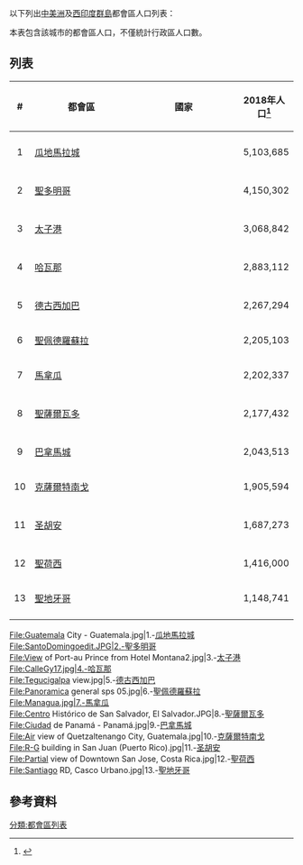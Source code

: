 {{expand|time=2016-10-06T13:33:25+00:00}}
以下列出[[中美洲|中美洲]]及[[西印度群島|西印度群島]]都會區人口列表：

本表包含該城市的都會區人口，不僅統計行政區人口數。

==列表==
{| class="wikitable sortable" border="1" cellpadding="5" align="center"
|-
!width="5"| #
!width="200"| 都會區
!width="200"| 國家
!width="90"| 2018年人口<ref>{{cite web|author=United Nations|url=https://population.un.org/wpp/DataQuery/|title=Department of Economic and Social Affairs Population Dynamics|year=2019|accessdate=2020-10-25|archive-date=2011-05-06|archive-url=https://web.archive.org/web/20110506065230/http://esa.un.org/unpd/wpp/index.htm|dead-url=no}}</ref>
|-----
|-valign=top bgcolor=Lavender
| align="center" |1
| align="left" |[[瓜地馬拉城|瓜地馬拉城]]
| align="left" |{{GUA}}
| align="right" |5,103,685
|-----
|-valign=top bgcolor=Lavender
| align="center" |2
| align="left" |[[聖多明哥|聖多明哥]]
| align="left" |{{DOM}}
| align="right" |4,150,302
|-----
|-valign=top bgcolor=Lavender
| align="center" |3
| align="left" |[[太子港|太子港]]
| align="left" |{{HAI}}
| align="right" |3,068,842
|-----
|-valign=top bgcolor=Lavender
| align="center" |4
| align="left" |[[哈瓦那|哈瓦那]]
| align="left" |{{CUB}}
| align="right" |2,883,112
|-----
|-valign=top bgcolor=Lavender
| align="center" |5
| align="left" |[[德古西加巴|德古西加巴]]
| align="left" |{{HON}}
| align="right" |2,267,294
|-----
| align="center" |6
| align="left" |[[聖佩德羅蘇拉|聖佩德羅蘇拉]]
| align="left" |{{HON}}
| align="right" |2,205,103
|-valign=top bgcolor=Lavender
| align="center" |7
| align="left" |[[馬拿瓜|馬拿瓜]]
| align="left" |{{NIC}}
| align="right" |2,202,337
|-----
|-valign=top bgcolor=Lavender
| align="center" |8
| align="left" |[[聖薩爾瓦多|聖薩爾瓦多]]
| align="left" |{{SLV}}
| align="right" |2,177,432
|-----
|-valign=top bgcolor=Lavender
| align="center" |9
| align="left" |[[巴拿馬城|巴拿馬城]]
| align="left" |{{PAN}}
| align="right" |2,043,513
|-----
| align="center" |10
| align="left" |[[克薩爾特南戈|克薩爾特南戈]]
| align="left" |{{GUA}}
| align="right" |1,905,594
|-----
|-valign=top bgcolor=Lavender
| align="center" |11
| align="left" |[[圣胡安_(波多黎各)|圣胡安]]
| align="left" |{{PRI}}
| align="right" |1,687,273
|-----
|-valign=top bgcolor=Lavender
| align="center" |12
| align="left" |[[聖荷西_(哥斯大黎加)|聖荷西]]
| align="left" |{{CRC}}
| align="right" |1,416,000
|-----
| align="center" |13
|[[聖地牙哥_(多明尼加)|聖地牙哥]]
| align="left" |{{DOM}}
| align="right" |1,148,741
|-----
|}

<gallery>
File:Guatemala City - Guatemala.jpg|1.-[[瓜地馬拉城|瓜地馬拉城]]<br/>{{GUA}}
File:SantoDomingoedit.JPG|2.-[[聖多明哥|聖多明哥]]<br/>{{DOM}}
File:View of Port-au Prince from Hotel Montana2.jpg|3.-[[太子港|太子港]]<br/>{{HAI}}
File:CalleGy17.jpg|4.-[[哈瓦那|哈瓦那]]<br/>{{CUB}}
File:Tegucigalpa view.jpg|5.-[[德古西加巴|德古西加巴]]<br/>{{HON}}
File:Panoramica general sps 05.jpg|6.-[[聖佩德羅蘇拉|聖佩德羅蘇拉]]<br/>{{HON}}
File:Managua.jpg|7.-[[馬拿瓜|馬拿瓜]]<br/>{{NIC}}
File:Centro Histórico de San Salvador, El Salvador.JPG|8.-[[聖薩爾瓦多|聖薩爾瓦多]]<br/>{{SLV}}
File:Ciudad de Panamá - Panamá.jpg|9.-[[巴拿馬城|巴拿馬城]]<br/>{{PAN}}
File:Air view of Quetzaltenango City, Guatemala.jpg|10.-[[克薩爾特南戈|克薩爾特南戈]]<br/>{{GUA}}
File:R-G building in San Juan (Puerto Rico).jpg|11.-[[圣胡安_(波多黎各)|圣胡安]]<br/>{{PUR}}
File:Partial view of Downtown San Jose, Costa Rica.jpg|12.-[[聖荷西_(哥斯大黎加)|聖荷西]]<br/>{{CRC}}
File:Santiago RD, Casco Urbano.jpg|13.-[[聖地牙哥_(多明尼加)|聖地牙哥]]<br/>{{DOM}}
</gallery>

==參考資料==
{{reflist}}
{{世界最大城市}}

[[分類:都會區列表|分類:都會區列表]]